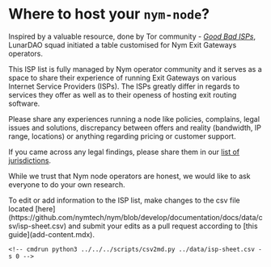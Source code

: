 
# Where to host your `nym-node`?

Inspired by a valuable resource, done by Tor community - [*Good Bad ISPs*](https://community.torproject.org/relay/community-resources/good-bad-isps/), LunarDAO squad initiated a table customised for Nym Exit Gateways operators.

This ISP list is fully managed by Nym operator community and it serves as a space to share their experience of running Exit Gateways on various Internet Service Providers (ISPs). The ISPs greatly differ in regards to services they offer as well as to their openess of hosting exit routing software.

Please share any experiences running a node like policies, complains, legal issues and solutions, discrepancy between offers and reality (bandwidth, IP range, locations) or anything regarding pricing or customer support.

If you came across any legal findings, please share them in our [list of jurisdictions](jurisdictions.md).

While we trust that Nym node operators are honest, we would like to ask everyone to do your own research.

<Callout type="warning" emoji="">
To edit or add information to the ISP list, make changes to the csv file located [here](https://github.com/nymtech/nym/blob/develop/documentation/docs/data/csv/isp-sheet.csv) and submit your edits as a pull request according to [this guide](add-content.mdx).
</Callout>

```
<!-- cmdrun python3 ../../../scripts/csv2md.py ../data/isp-sheet.csv -s 0 -->
```
